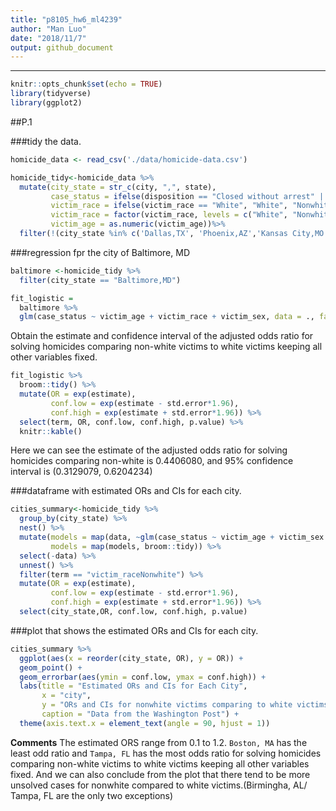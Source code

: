 ```yaml
---
title: "p8105_hw6_ml4239"
author: "Man Luo"
date: "2018/11/7"
output: github_document
---
```

---

```r
knitr::opts_chunk$set(echo = TRUE)
library(tidyverse)
library(ggplot2)
```

##P.1

###tidy the data.
```r
homicide_data <- read_csv('./data/homicide-data.csv') 

homicide_tidy<-homicide_data %>%  
  mutate(city_state = str_c(city, ",", state),
         case_status = ifelse(disposition == "Closed without arrest" | disposition == "Open/No arrest", 0, 1), 
         victim_race = ifelse(victim_race == "White", "White", "Nonwhite"), 
         victim_race = factor(victim_race, levels = c("White", "Nonwhite")), #factor
         victim_age = as.numeric(victim_age))%>% 
  filter(!(city_state %in% c('Dallas,TX', 'Phoenix,AZ','Kansas City,MO',"Tulsa,AL"))) #omit cities
```

###regression fpr the city of Baltimore, MD

```r

baltimore <-homicide_tidy %>% 
  filter(city_state == "Baltimore,MD")

fit_logistic = 
  baltimore %>% 
  glm(case_status ~ victim_age + victim_race + victim_sex, data = ., family = binomial())  #Save the output of glm as an R object

```

Obtain the estimate and confidence interval of the adjusted odds ratio for solving homicides comparing non-white victims to white victims keeping all other variables fixed.

```r
fit_logistic %>% 
  broom::tidy() %>% 
  mutate(OR = exp(estimate),
         conf.low = exp(estimate - std.error*1.96),
         conf.high = exp(estimate + std.error*1.96)) %>% 
  select(term, OR, conf.low, conf.high, p.value) %>% 
  knitr::kable()

```

Here we can see the estimate of the adjusted odds ratio for solving homicides comparing non-white is 0.4406080, and 95% confidence interval is (0.3129079, 0.6204234)

###dataframe with estimated ORs and CIs for each city.
```r
cities_summary<-homicide_tidy %>% 
  group_by(city_state) %>% 
  nest() %>% 
  mutate(models = map(data, ~glm(case_status ~ victim_age + victim_sex + victim_race, data = .x, family = binomial())),
         models = map(models, broom::tidy)) %>% 
  select(-data) %>% 
  unnest() %>% 
  filter(term == "victim_raceNonwhite") %>% 
  mutate(OR = exp(estimate),
         conf.low = exp(estimate - std.error*1.96),
         conf.high = exp(estimate + std.error*1.96)) %>% 
  select(city_state,OR, conf.low, conf.high, p.value) 
```

###plot that shows the estimated ORs and CIs for each city.
```r
cities_summary %>% 
  ggplot(aes(x = reorder(city_state, OR), y = OR)) +
  geom_point() +
  geom_errorbar(aes(ymin = conf.low, ymax = conf.high)) +
  labs(title = "Estimated ORs and CIs for Each City",
       x = "city", 
       y = "ORs and CIs for nonwhite victims comparing to white victims",
       caption = "Data from the Washington Post") + 
  theme(axis.text.x = element_text(angle = 90, hjust = 1))
```

**Comments** The estimated ORS range from 0.1 to 1.2. `Boston, MA` has the least odd ratio and `Tampa, FL` has the most odds ratio for solving homicides comparing non-white victims to white victims keeping all other variables fixed. And we can also conclude from the plot that there tend to be more unsolved cases for nonwhite compared to white victims.(Birmingha, AL/ Tampa, FL are the only two exceptions)

